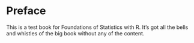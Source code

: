 # Preface {-}

This is a test book for Foundations of Statistics with R.  It's got all the bells and whistles of the big book without any of the content.

